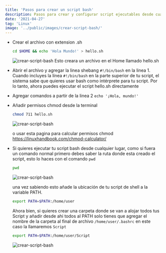 ```yaml
---
title: 'Pasos para crear un script bash'
description: Pasos para crear y configurar script ejecutables desde cualquier parte del sistema
date: '2021-04-27'
tag: 'Linux'
image: '../public/images/crear-script-bash/'
---
```

<section style={{borderRadius: '.5rem', padding: '2rem 1rem', backgroundColor: '#cccccc90'}}>

* Crear el archivo con extension .sh
  
  ```bash
  cd $HOME && echo 'Hola Mundo!' > hello.sh 
  ```
  ![crear-script-bash](/images/crear-script-bash/crear-script-bash01.png)
    Esto creara un archivo en el Home llamado hello.sh

* Abrir el archivo y agregar la linea shebang `#!/bin/bash` en la linea 1. Cuando incluyes la línea  `#!/bin/bash` en la parte superior de tu script, el sistema sabe que quieres usar bash como intérprete para tu script. Por lo tanto, ahora puedes ejecutar el script hello.sh directamente 

* Agregar comandos a partir de la linea 2 `echo '¡Hola, mundo!'`

* Añadir permisos chmod desde la terminal 
  
  ```bash
  chmod 711 hello.sh
  ```
  ![crear-script-bash](/images/crear-script-bash/crear-script-bash02.png)
  
     o usar esta pagina para calcular permisos chmod https://linuxhandbook.com/chmod-calculator/

* Si quieres ejecutar tu script bash desde cualquier lugar, como si fuera un comando normal primero debes saber la ruta donde esta creado el script, esto lo haces con el comando `pwd`
  
  ```bash
  pwd
  ```
  ![crear-script-bash](/images/crear-script-bash/crear-script-bash03.png)
  
    una vez sabiendo esto añade la ubicación de tu script de shell a la variable PATH. 
  
  ```bash
  export PATH=$PATH:/home/user
  ```
  
    Ahora bien, si quieres crear una carpeta donde se van a alojar todos tus Script y añadir desde ahi todos al PATH solo tienes que agregar el nombre de la carpeta al final de archivo `/home/user/.bashrc` en este caso la llamaremos `Script`
  
  ```bash
  export PATH=$PATH:/home/user/Script
  ```
  ![crear-script-bash](/images/crear-script-bash/crear-script-bash04.png)

  </section>
